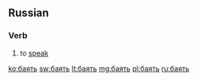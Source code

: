 ==Russian==
===Verb===
{{ru-verb|tr=bájat’}}

#{{context|obsolete|lang=ru}} to [[speak]]

{{rfinfl|ru|verb}}

[[ko:баять]]
[[sw:баять]]
[[lt:баять]]
[[mg:баять]]
[[pl:баять]]
[[ru:баять]]